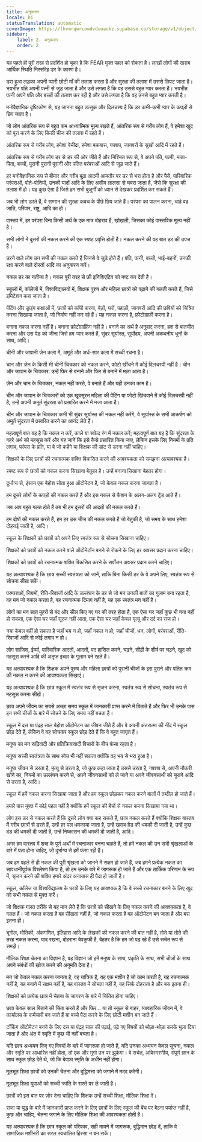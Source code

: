 ```yaml
---
title: अनुकरण
locale: hi
statusTranslation: automatic
coverImage: https://lhvmrqwrcowdvduuaukz.supabase.co/storage/v1/object/public/strapi-uploads/small_cover-educacion-fundamental.webp-2d51a7828a2b1309555be27f7e2a61a0.webp
sidebar:
    label: 2. अनुकरण
    order: 2
---
```

यह पहले ही पूरी तरह से प्रदर्शित हो चुका है कि FEAR मुफ्त पहल को रोकता है। लाखों लोगों की खराब आर्थिक स्थिति निस्संदेह डर के कारण है।

डरा हुआ लड़का अपनी प्यारी छोटी माँ की तलाश करता है और सुरक्षा की तलाश में उससे लिपट जाता है। भयभीत पति अपनी पत्नी से जुड़ जाता है और उसे लगता है कि वह उससे बहुत प्यार करता है। भयभीत पत्नी अपने पति और बच्चों की तलाश कर रही है और उसे लगता है कि वह उनसे बहुत प्यार करती है।

मनोवैज्ञानिक दृष्टिकोण से, यह जानना बहुत उत्सुक और दिलचस्प है कि डर कभी-कभी प्यार के कपड़ों से छिप जाता है।

जो लोग आंतरिक रूप से बहुत कम आध्यात्मिक मूल्य रखते हैं, आंतरिक रूप से गरीब लोग हैं, वे हमेशा खुद को पूरा करने के लिए किसी चीज की तलाश में रहते हैं।

आंतरिक रूप से गरीब लोग, हमेशा पेचीदा, हमेशा बकवास, गपशप, जानवरों के सुखों आदि में रहते हैं।

आंतरिक रूप से गरीब लोग डर से डर की ओर जीते हैं और निश्चित रूप से, वे अपने पति, पत्नी, माता-पिता, बच्चों, पुरानी पुरानी पुरानी और पतित परंपराओं आदि से जुड़ जाते हैं।

हर मनोवैज्ञानिक रूप से बीमार और गरीब बूढ़ा आदमी आमतौर पर डर से भरा होता है और पैसे, पारिवारिक परंपराओं, पोते-पोतियों, उनकी यादों आदि के लिए असीम लालसा से घबरा जाता है, जैसे कि सुरक्षा की तलाश में हो। यह कुछ ऐसा है जिसे हम सभी बुजुर्गों को ध्यान से देखकर प्रदर्शित कर सकते हैं।

जब भी लोग डरते हैं, वे सम्मान की सुरक्षा कवच के पीछे छिप जाते हैं। परंपरा का पालन करना, चाहे वह जाति, परिवार, राष्ट्र, आदि का हो।

वास्तव में, हर परंपरा बिना किसी अर्थ के एक मात्र दोहराव है, खोखली, जिसका कोई वास्तविक मूल्य नहीं है।

सभी लोगों में दूसरों की नकल करने की एक स्पष्ट प्रवृत्ति होती है। नकल करने की वह बात डर की उपज है।

डरने वाले लोग उन सभी की नकल करते हैं जिनसे वे जुड़े होते हैं। पति, पत्नी, बच्चों, भाई-बहनों, उनकी रक्षा करने वाले दोस्तों आदि का अनुकरण करें।

नकल डर का नतीजा है। नकल पूरी तरह से फ्री इनिशिएटिव को नष्ट कर देती है।

स्कूलों में, कॉलेजों में, विश्वविद्यालयों में, शिक्षक पुरुष और महिला छात्रों को पढ़ाने की गलती करते हैं, जिसे इमिटेशन कहा जाता है।

पेंटिंग और ड्राइंग कक्षाओं में, छात्रों को कॉपी करना, पेड़ों, घरों, पहाड़ों, जानवरों आदि की छवियों को चित्रित करना सिखाया जाता है, जो निर्माण नहीं कर रहे हैं। यह नकल करना है, फ़ोटोग्राफ़ी करना है।

बनाना नकल करना नहीं है। बनाना फ़ोटोग्राफ़िंग नहीं है। बनाने का अर्थ है अनुवाद करना, ब्रश से बातचीत करना और उस पेड़ को जीना जिसे हम प्यार करते हैं, सुंदर सूर्यास्त, सूर्योदय, अपनी अकथनीय धुनों के साथ, आदि।

चीनी और जापानी ज़ेन कला में, अमूर्त और अर्ध-सार कला में सच्ची रचना है।

चान और ज़ेन के किसी भी चीनी चित्रकार को नकल करने, फोटो खींचने में कोई दिलचस्पी नहीं है। चीन और जापान के चित्रकार: उन्हें फिर से बनाने और फिर से बनाने में मज़ा आता है।

ज़ेन और चान के चित्रकार, नकल नहीं करते, वे बनाते हैं और यही उनका काम है।

चीन और जापान के चित्रकारों को एक खूबसूरत महिला की पेंटिंग या फोटो खिंचवाने में कोई दिलचस्पी नहीं है, उन्हें अपनी अमूर्त सुंदरता को प्रसारित करने में मजा आता है।

चीन और जापान के चित्रकार कभी भी सुंदर सूर्यास्त की नकल नहीं करेंगे, वे सूर्यास्त के सभी आकर्षण को अमूर्त सुंदरता में प्रसारित करने का आनंद लेते हैं।

महत्वपूर्ण बात यह है कि नकल न करें, काले या सफेद रंग में नकल करें; महत्वपूर्ण बात यह है कि सुंदरता के गहरे अर्थ को महसूस करें और यह जानें कि इसे कैसे प्रसारित किया जाए, लेकिन इसके लिए नियमों के प्रति लगाव, परंपरा के प्रति, या वे जो कहेंगे या शिक्षक की डांट से डरना नहीं चाहिए।

शिक्षकों के लिए छात्रों की रचनात्मक शक्ति विकसित करने की आवश्यकता को समझना अत्यावश्यक है।

स्पष्ट रूप से छात्रों को नकल करना सिखाना बेतुका है। उन्हें बनाना सिखाना बेहतर होगा।

दुर्भाग्य से, इंसान एक बेहोश सोता हुआ ऑटोमेटन है, जो केवल नकल करना जानता है।

हम दूसरे लोगों के कपड़ों की नकल करते हैं और इस नकल से फैशन के अलग-अलग ट्रेंड आते हैं।

जब आप बहुत गलत होते हैं तब भी हम दूसरों की आदतों की नकल करते हैं।

हम दोषों की नकल करते हैं, हम हर उस चीज की नकल करते हैं जो बेतुकी है, जो समय के साथ हमेशा दोहराई जाती है, आदि।

स्कूल के शिक्षकों को छात्रों को अपने लिए स्वतंत्र रूप से सोचना सिखाना चाहिए।

शिक्षकों को छात्रों को नकल करने वाले ऑटोमेटॉन बनने से रोकने के लिए हर अवसर प्रदान करना चाहिए।

शिक्षकों को छात्रों को रचनात्मक शक्ति विकसित करने के सर्वोत्तम अवसर प्रदान करने चाहिए।

यह अत्यावश्यक है कि छात्र सच्ची स्वतंत्रता को जानें, ताकि बिना किसी डर के वे अपने लिए, स्वतंत्र रूप से सोचना सीख सकें।

परम्पराओं, नियमों, रीति-रिवाजों आदि के उल्लंघन के डर से जो मन उनकी बातों का गुलाम बना रहता है, वह मन जो नकल करता है, वह रचनात्मक दिमाग नहीं है, यह एक स्वतंत्र मन नहीं है।

लोगों का मन सात मुहरों से बंद और सील किए गए घर की तरह होता है, एक ऐसा घर जहाँ कुछ भी नया नहीं हो सकता, एक ऐसा घर जहाँ सूरज नहीं आता, एक ऐसा घर जहाँ केवल मृत्यु और दर्द का राज हो।

नया केवल वहीं हो सकता है जहाँ भय न हो, जहाँ नकल न हो, जहाँ चीजों, धन, लोगों, परंपराओं, रीति-रिवाजों आदि से कोई लगाव न हो।

लोग साज़िश, ईर्ष्या, पारिवारिक आदतों, आदतों, पद हासिल करने, चढ़ने, सीढ़ी के शीर्ष पर चढ़ने, खुद को महसूस करने आदि की अतृप्त इच्छा के गुलाम बने रहते हैं।

यह अत्यावश्यक है कि शिक्षक अपने पुरुष और महिला छात्रों को पुरानी चीजों के इस पुराने और पतित क्रम की नकल न करने की आवश्यकता सिखाएं।

यह अत्यावश्यक है कि छात्र स्कूल में स्वतंत्र रूप से सृजन करना, स्वतंत्र रूप से सोचना, स्वतंत्र रूप से महसूस करना सीखें।

छात्र अपने जीवन का सबसे अच्छा समय स्कूल में जानकारी प्राप्त करने में बिताते हैं और फिर भी उनके पास इन सभी चीजों के बारे में सोचने के लिए समय नहीं बचता है।

स्कूल में दस या पंद्रह साल बेहोश ऑटोमेटन का जीवन जीते हैं और वे अपनी अंतरात्मा की नींद में स्कूल छोड़ देते हैं, लेकिन वे यह सोचकर स्कूल छोड़ देते हैं कि वे बहुत जागृत हैं।

मनुष्य का मन रूढ़िवादी और प्रतिक्रियावादी विचारों के बीच फंसा रहता है।

मनुष्य सच्ची स्वतंत्रता के साथ सोच भी नहीं सकता क्योंकि वह भय से भरा हुआ है।

मनुष्य जीवन से डरता है, मृत्यु से डरता है, जो कुछ कहा जाता है उससे डरता है, गपशप से, अपनी नौकरी खोने का, नियमों का उल्लंघन करने से, अपने जीवनसाथी को ले जाने या अपने जीवनसाथी को चुराने आदि से डरता है, आदि।

स्कूल में हमें नकल करना सिखाया जाता है और हम स्कूल छोड़कर नकल करने वालों में तब्दील हो जाते हैं।

हमारे पास मुफ्त में कोई पहल नहीं है क्योंकि हमें स्कूल की बेंचों से नकल करना सिखाया गया था।

लोग इस डर से नकल करते हैं कि दूसरे लोग क्या कह सकते हैं, छात्र नकल करते हैं क्योंकि शिक्षक वास्तव में गरीब छात्रों से डरते हैं, उन्हें हर पल धमकाया जाता है, उन्हें खराब ग्रेड की धमकी दी जाती है, उन्हें कुछ दंड की धमकी दी जाती है, उन्हें निष्कासन की धमकी दी जाती है, आदि।

अगर हम वास्तव में शब्द के पूर्ण अर्थों में रचनाकार बनना चाहते हैं, तो हमें नकल की उन सभी श्रृंखलाओं के बारे में पता होना चाहिए, जो दुर्भाग्य से हमें फंसा रही हैं।

जब हम पहले से ही नकल की पूरी श्रृंखला को जानने में सक्षम हो जाते हैं, जब हमने प्रत्येक नकल का सावधानीपूर्वक विश्लेषण किया है, तो हम उनके बारे में जागरूक हो जाते हैं और एक तार्किक परिणाम के रूप में, सृजन करने की शक्ति हमारे अंदर अनायास ही पैदा हो जाती है।

स्कूल, कॉलेज या विश्वविद्यालय के छात्रों के लिए यह आवश्यक है कि वे सच्चे रचनाकार बनने के लिए खुद को सभी नकल से मुक्त करें।

जो शिक्षक गलत तरीके से यह मान लेते हैं कि छात्रों को सीखने के लिए नकल करने की आवश्यकता है, वे गलत हैं। जो नकल करता है वह सीखता नहीं है, जो नकल करता है वह ऑटोमेटन बन जाता है और बस इतना ही।

भूगोल, भौतिकी, अंकगणित, इतिहास आदि के लेखकों की नकल करने की बात नहीं है, तोते या तोते की तरह नकल करना, याद रखना, दोहराना बेवकूफी है, बेहतर है कि हम जो पढ़ रहे हैं उसे सचेत रूप से समझें।

मौलिक शिक्षा चेतना का विज्ञान है, वह विज्ञान जो हमें मनुष्य के साथ, प्रकृति के साथ, सभी चीजों के साथ अपने संबंधों की खोज करने की अनुमति देता है।

मन जो केवल नकल करना जानता है, वह यांत्रिक है, यह एक मशीन है जो काम करती है, यह रचनात्मक नहीं है, यह बनाने में सक्षम नहीं है, यह वास्तव में सोचता नहीं है, यह सिर्फ दोहराता है और बस इतना ही।

शिक्षकों को प्रत्येक छात्र में चेतना के जागरण के बारे में चिंतित होना चाहिए।

छात्र केवल साल बिताने की चिंता करते हैं और फिर... या तो स्कूल से बाहर, व्यावहारिक जीवन में, वे कार्यालय के कर्मचारी बन जाते हैं या बच्चे पैदा करने के लिए छोटी मशीन बन जाते हैं।

टॉकिंग ऑटोमेटन बनने के लिए दस या पंद्रह साल की पढ़ाई, पढ़े गए विषयों को थोड़ा-थोड़ा करके भुला दिया जाता है और अंत में स्मृति में कुछ भी नहीं बचता है।

यदि छात्र अध्ययन किए गए विषयों के बारे में जागरूक हो जाते हैं, यदि उनका अध्ययन केवल सूचना, नकल और स्मृति पर आधारित नहीं होता, तो एक और मुर्गा उन पर झुकेगा। वे सचेत, अविस्मरणीय, संपूर्ण ज्ञान के साथ स्कूल छोड़ देते थे, जो कि बेवफ़ा स्मृति के अधीन नहीं होगा।

मूलभूत शिक्षा छात्रों को उनकी चेतना और बुद्धिमत्ता को जगाने में मदद करेगी।

मूलभूत शिक्षा युवाओं को सच्ची क्रांति के रास्ते पर ले जाती है।

छात्रों को इस बात पर ज़ोर देना चाहिए कि शिक्षक उन्हें सच्ची शिक्षा, मौलिक शिक्षा दें।

राजा या युद्ध के बारे में जानकारी प्राप्त करने के लिए छात्रों के लिए स्कूल की बेंच पर बैठना पर्याप्त नहीं है, कुछ और चाहिए, चेतना जगाने के लिए मौलिक शिक्षा की आवश्यकता होती है।

यह अत्यावश्यक है कि छात्र स्कूल को परिपक्व, सही मायने में जागरूक, बुद्धिमान छोड़ दें, ताकि वे सामाजिक मशीनरी का सरल स्वचालित हिस्सा न बन सकें।
